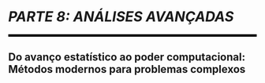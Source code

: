 
```{=latex}
\cftaddtitleline{toc}{chapter}{\rule{\textwidth}{0.4pt}}{}
```

# *PARTE 8: ANÁLISES AVANÇADAS* {#parte-8 .unnumbered}

<!--script for generating HORIZONTAL LINE-->
<hr style="height:5px;border-width:0;color:black;background-color:black">

```{=latex}
\par\noindent\rule{\textwidth}{0.05in}
```

## Do avanço estatístico ao poder computacional: Métodos modernos para problemas complexos {.unnumbered .unlisted}

```{=latex}
\markboth{}{}
```
